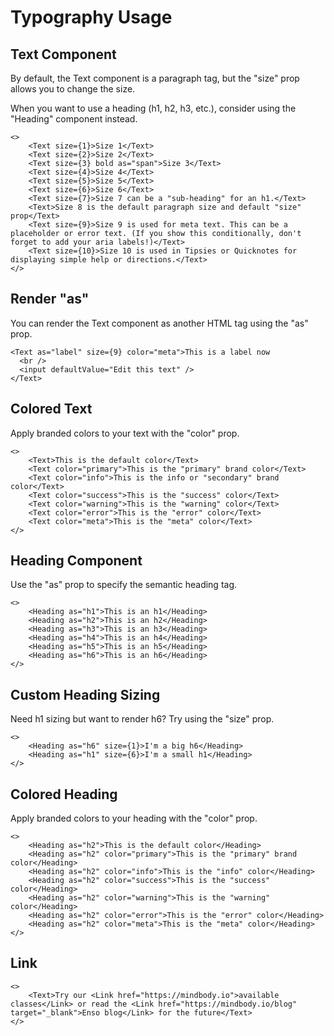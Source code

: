 # Typography Usage

## Text Component

By default, the Text component is a paragraph tag, but the "size" prop allows you to change the size. 

When you want to use a heading (h1, h2, h3, etc.), consider using the "Heading" component instead.

```tsx
<>  
    <Text size={1}>Size 1</Text>
    <Text size={2}>Size 2</Text>
    <Text size={3} bold as="span">Size 3</Text>
    <Text size={4}>Size 4</Text>
    <Text size={5}>Size 5</Text>
    <Text size={6}>Size 6</Text>
    <Text size={7}>Size 7 can be a "sub-heading" for an h1.</Text>
    <Text>Size 8 is the default paragraph size and default "size" prop</Text>
    <Text size={9}>Size 9 is used for meta text. This can be a placeholder or error text. (If you show this conditionally, don't forget to add your aria labels!)</Text>
    <Text size={10}>Size 10 is used in Tipsies or Quicknotes for displaying simple help or directions.</Text>
</>
```

## Render "as"

You can render the Text component as another HTML tag using the "as" prop.

```tsx
<Text as="label" size={9} color="meta">This is a label now 
  <br />
  <input defaultValue="Edit this text" />
</Text>
```

## Colored Text

Apply branded colors to your text with the "color" prop.

```tsx
<>
    <Text>This is the default color</Text>
    <Text color="primary">This is the "primary" brand color</Text>
    <Text color="info">This is the info or "secondary" brand color</Text>
    <Text color="success">This is the "success" color</Text>
    <Text color="warning">This is the "warning" color</Text>
    <Text color="error">This is the "error" color</Text>
    <Text color="meta">This is the "meta" color</Text>
</>
```

## Heading Component

Use the "as" prop to specify the semantic heading tag.

```tsx
<>
    <Heading as="h1">This is an h1</Heading>
    <Heading as="h2">This is an h2</Heading>
    <Heading as="h3">This is an h3</Heading>
    <Heading as="h4">This is an h4</Heading>
    <Heading as="h5">This is an h5</Heading>
    <Heading as="h6">This is an h6</Heading>
</>
```

## Custom Heading Sizing

Need h1 sizing but want to render h6? Try using the "size" prop.

```tsx
<>
    <Heading as="h6" size={1}>I'm a big h6</Heading>
    <Heading as="h1" size={6}>I'm a small h1</Heading>
</>
```

## Colored Heading

Apply branded colors to your heading with the "color" prop.

```tsx
<>
    <Heading as="h2">This is the default color</Heading>
    <Heading as="h2" color="primary">This is the "primary" brand color</Heading>
    <Heading as="h2" color="info">This is the "info" color</Heading>
    <Heading as="h2" color="success">This is the "success" color</Heading>
    <Heading as="h2" color="warning">This is the "warning" color</Heading>
    <Heading as="h2" color="error">This is the "error" color</Heading>
    <Heading as="h2" color="meta">This is the "meta" color</Heading>
</>
```

## Link

```tsx
<>
    <Text>Try our <Link href="https://mindbody.io">available classes</Link> or read the <Link href="https://mindbody.io/blog" target="_blank">Enso blog</Link> for the future</Text>
</>
```